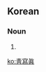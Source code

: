 {{also|青写真}}
==Korean==
{{ko-hanjatab}}

===Noun===
{{ko-noun|hj|hangeul=청사진}}

# {{hanja form of|청사진|blueprint}}

[[ko:靑寫眞]]